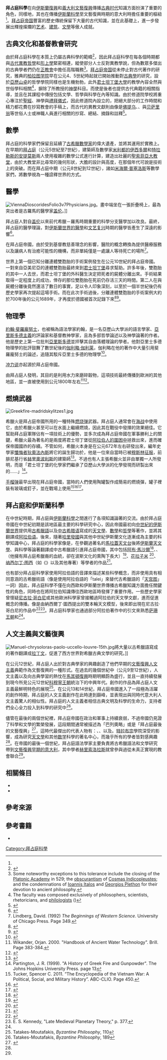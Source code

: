 {{拜占庭文化}}{{history of science}}
'''拜占庭科學'''在向[[伊斯蘭黃金時代|伊斯蘭復興]]和[[義大利文藝復興|義大利文藝復興]]傳播[[古典时代|古典时代]]知識方面扮演了重要的角色，同樣地，其也在傳播[[中世紀伊斯蘭世界的科學|伊斯蘭科學]]至文藝復興時期的意大利時擔任重要的樞紐<ref name=Saliba/>。[[拜占庭帝国|拜占庭帝国]]豐富的歷史傳統保留下大量的古代知識，並在此基礎上{{le|拜占庭發明列表|List of Byzantine inventions|推動多項技術的革新與進步}}，進一步發展出輝煌燦爛的[[艺术|艺术]]、[[建筑|建筑]]、[[文學|文學]]等傲人成就。

==古典文化和基督教會研究==
由於拜占庭科學在本質上仍屬古典科學的範疇<ref>{{cite web |url=http://historymedren.about.com/gi/dynamic/offsite.htm?zi=1/XJ/Ya&sdn=historymedren&cdn=education&tm=7&f=00&tt=14&bt=0&bts=0&zu=http%3A//www.med.virginia.edu/hs-library/historical/antiqua/texte.htm |title=Byzantine Medicine - Vienna Dioscurides |accessdate=2007-05-27 |work=Antiqua Medicina |publisher=University of Virginia |archive-url=https://archive.is/20120719165300/http://historymedren.about.com/gi/dynamic/offsite.htm?zi=1/XJ/Ya&sdn=historymedren&cdn=education&tm=7&f=00&tt=14&bt=0&bts=0&zu=http://www.med.virginia.edu/hs-library/historical/antiqua/texte.htm |archive-date=2012-07-19 }}</ref>，因此拜占庭科學在每各個時期都與[[古希腊哲学|古代異教哲學]]和[[形上學|形上學]]緊密相連，縱使部分人士反對異教學說，但為數眾多傑出的古典學者們仍在[[正教會|正教會]]中擔任高階職務<ref>Some noteworthy exceptions to this tolerance include the closing of the [[Platonic_Academy|Platonic Academy]] in 529; the [[obscurantism|obscurantism]] of [[Cosmas_Indicopleustes|Cosmas Indicopleustes]]; and the condemnations of [[Ioannis_Italos|Ioannis Italos]] and [[George_Gemistos_Plethon|Georgios Plethon]] for their devotion to ancient philosophy.</ref>。[[拜占庭帝国|拜占庭帝国]]從未停止對古代著作的研究，雅典的[[柏拉图学院|柏拉图学院]]早在公元4、5世紀時起就已開始推動對[[古典學|古典學]]的研究，設於[[亚历山大港|亞歷山卓]]的哲學學院同樣也是生機勃勃，此外[[君士坦丁堡大學|君士坦丁堡大學]]的教學內容全然與世俗學科相關<ref>The faculty was composed exclusively of philosophers, scientists, rhetoricians, and [[philology|philologists]] ({{cite book | last=Tatakes |first=Vasileios N. |author2=Moutafakis, Nicholas J. | title=Byzantine Philosophy | year=2003 | publisher=Hackett Publishing|isbn=0-87220-563-0|pages=189}})</ref>，摒除了{{le|哈爾基神學院|Halki seminary}}所教授的[[神學|神學]]科目。而使是後者也提供古代典籍的相關指導，並且在其課程中傳授包括文學、哲學與科學在內等知識。由於修道院學校將重心專注於[[聖經|聖經]]、神學與[[禮拜儀式|禮拜儀式]]，因此修道院內設立的{{le|撰經閣|Scriptorium}}，把絕大部分的工作時間和精力都花費在抄寫教會的手稿上，而古代的異教文獻則由像是[[佛提乌|佛提乌]]、{{le|凱撒利亞的阿雷塔斯|Arethas of Caesarea}}、{{le|帖撒羅尼迦的歐斯塔修斯|Eustathius of Thessalonica}}與[[贝萨里翁|贝萨里翁]]等世俗人士或神職人員進行相關的抄寫、總結、摘錄和註釋<ref>{{cite journal|last=Anastos|first=Milton V.|year=1962|title=The History of Byzantine Science. Report on the Dumbarton Oaks Symposium of 1961|journal=Dumbarton Oaks Papers|publisher=Dumbarton Oaks, Trustees for Harvard University|volume=16|issue=|pages=409–411|doi=10.2307/1291170|jstor=1291170|id=|quote=|ref=harv|authorlink=|coauthors=}}<!--|accessdate=2007-05-27--></ref>。

==數學==
拜占庭的科學家們保留且延續了[[古希腊数学|古希臘數學家]]的偉大遺產，並將其運用於實務上。在早期的[[拜占庭|拜占庭]]（公元5世紀至7世紀），建築師及數學家[[米利都的伊西多爾|米利都的伊西多爾]]和[[特拉勒斯的安提莫斯|特拉勒斯的安提莫斯]]兩人使用複雜的數學公式進行計算，建造出壯麗的[[聖索菲亞大教堂|聖索菲亞大教堂]]，由於大教堂非比尋常的幾何形狀，大膽的設計與高度，在那個年代可說是技術上的突破。而在拜占庭中期（公元8世紀到12世紀），諸如[[米海爾·普塞洛斯|米海爾·普塞洛斯]]等數學家們，將數學視為一種詮釋世界的方式。

==醫學==
[[File:ViennaDioscoridesFolio3v7Physicians.jpg|thumb]]。畫中端坐在一張折疊椅上，最為突出者是古羅馬的醫學家[[盖伦|盖伦]]。]]
{{main|{{le|拜占庭醫學|Byzantine medicine}}}}

拜占庭人對自[[盖伦|盖伦]]以來前代希臘－羅馬時期重要的科學分支醫學加以改良。最終，拜占庭的醫學理論，對[[中世紀伊斯蘭世界的醫學|伊斯蘭世界的醫學]]和[[文艺复兴|文艺复兴]]時期的醫學皆產生了深遠的影響<ref>{{cite journal |author=Temkin, Owsei |title=Byzantine Medicine: Tradition and Empiricism |journal=Dumbarton Oaks Papers |volume=16 |pages=97–115 |date=1962 |jstor=1291159}}</ref>。

在拜占庭帝國，由於受到基督教慈善理念的影響，醫院的概念轉換為提供醫療服務以及讓病人有治癒可能性的機構，而非單純僅是一處讓人等待死亡的場所<ref>Lindberg, David. (1992) ''The Beginnings of Western Science''. University of Chicago Press. Page 349.</ref>。

世界上第一個已知分離連體雙胞胎的手術案例發生在公元10世紀的拜占庭帝國。一對來自亞美尼亞的連體雙胞胎最終來到[[君士坦丁堡|君士坦丁堡]]尋求幫助。許多年後，雙胞胎的其中一人去世，而君士坦丁堡的外科醫生決定把死者的屍體分離出來。手術結果取得一定程度上的成功，倖存的那位雙胞胎在死前仍存活三天的時間。第二人在與屍體分離後竟然還活了數日的事實，足以令人印象深刻，以至於一個半世紀後仍有歷史學家再次提起這場手術。而在此次手術過後，分離連體雙胞胎的手術案例大約於700年後的公元1689年，才再度於德國被首次記錄下來<ref>{{cite web|url=http://www.medievalists.net/2014/01/the-case-of-conjoined-twins-in-10th-century-byzantium/|title=The Case of Conjoined Twins in 10th Century Byzantium - Medievalists.net|date=4 January 2014|publisher=|accessdate=2020-09-03|archive-date=2019-08-04|archive-url=https://web.archive.org/web/20190804174100/http://www.medievalists.net/2014/01/the-case-of-conjoined-twins-in-10th-century-byzantium/|dead-url=no}}</ref><ref>{{cite web |url=http://denysmontandon.com/wp-content/uploads/2016/01/conjoined-twins.pdf |title=THE UNSPEAKABLE HISTORY OF THORACOPAGUS TWINS’ SEPARATION |last=Montandon |first=Denys |date=December 2015 |website=denysmontandon.com |accessdate=2020-09-03 |archive-date=2017-02-25 |archive-url=https://web.archive.org/web/20170225215336/http://denysmontandon.com/wp-content/uploads/2016/01/conjoined-twins.pdf |dead-url=no }}</ref>。

==物理學==
[[約翰·斐羅龐努士|約翰·斐羅龐努士]]，也被稱為語法學家約翰，是一名亞歷山大學派的語言學家、[[亞里斯多德主義|亞里斯多德主義]]的評論家和基督教神學家，且為多部哲學論述以及神學論著的作者。他是歷史上第一位批判[[亞里斯多德|亞里斯多德]]並抨擊其自由落體理論的學者。他對亞里士多德物理學的批評鼓舞了數世紀後的[[伽利略·伽利莱|伽利略·伽利莱]]，伽利略在他的著作中大量引用斐羅龐努士的論述，追隨其駁斥亞里士多德的物理學<ref>{{cite web|title=John Philoponus|url=https://plato.stanford.edu/entries/philoponus/|publisher=Stanford Encyclopedia of Philosophy|accessdate=14 December 2017|date=8 June 2007|archive-date=2018-04-22|archive-url=https://web.archive.org/web/20180422010906/https://plato.stanford.edu/entries/philoponus/|dead-url=no}}</ref>。

[[冲力说|冲力说]]亦起源於拜占庭帝國。

{{le|舟磨機|Ship mill}}由拜占庭人發明，其目的是利用水力來磨碎穀物，這項技術最終傳播到歐洲的其他地區，並一直被使用到公元1800年左右<ref>Wikander, Orjan. 2000. "Handbook of Ancient Water Technology". Brill. Page 383-384.</ref><ref>{{cite web|url=http://www.lowtechmagazine.com/2010/11/boat-mills-bridge-mills-and-hanging-mills.html|title=Boat mills: water powered, floating factories|website=LOW-TECH MAGAZINE|access-date=2020-09-03|archive-date=2018-01-24|archive-url=https://web.archive.org/web/20180124004500/http://www.lowtechmagazine.com/2010/11/boat-mills-bridge-mills-and-hanging-mills.html|dead-url=no}}</ref>。

==燃燒武器==
[[File:Greekfire-madridskylitzes1.jpg|thumb]]
{{main|希腊火}}

希臘火是拜占庭帝國所用的一種特殊[[燃烧弹|燃烧弹]]武器。拜占庭人通常會在[[海战|海战]]中使用它，由於希臘火甚至可以在水面上繼續燃燒，因此其在戰役中發揮的效果絕佳。它幫助拜占庭軍隊佔有一項技術上的優勢，並多次成為拜占庭帝國在軍事勝利上的關鍵，希臘火最為著名的是兩度將君士坦丁堡從[[君士坦丁堡围城战列表|阿拉伯人的圍困中]]拯救出來，進而確保帝國國祚的存續。不管如何，希臘火本身是在公元672年左右研發出來，編年史學家[[懺悔者狄奧法內斯|懺悔者狄奧法內斯]]將它的誕生歸功於{{le|赫里奧波利斯的加利尼科斯|Callinicus of Heliopolis|加利尼科斯}}，他是一位來自當時已被[[穆斯林的征服|穆斯林征服]]，前腓尼基行省[[巴勒贝克|赫里奧波利斯]]的建築師<ref>{{cite book |author1=Pryor, John H. |author2=Jeffries, Elizabeth M.  |title=The Age of dromon: The Byzantine Navy, ca. 500-1024. The Medieval Mediterranean: Peoples, Economies and Cultures, 400-1500. vol. 62. |publisher=Brill |isbn=90-04-15197-4 |year=2006 |pages=607–609}}</ref>。不過也有人主張希臘火並非由單獨一人所發明，而是「君士坦丁堡的化學家們繼承了亞歷山大學派的化學發現而研製出來的……」<ref>Partington, J. R. (1999). "A History of Greek Fire and Gunpowder". The Johns Hopkins University Press. page 13</ref>。

[[手榴弹|手榴弹]]最早出現在拜占庭帝國，當時的人們使用陶罐製作成簡易的燃燒彈，罐子裡裝有玻璃或釘子，並在戰場上使用<ref>Tucker, Spencer C. 2011. “The Encyclopedia of the Vietnam War: A Political, Social, and Military History”. ABC-CLIO. Page 450.</ref><ref>{{cite web|url=https://www.ancient.eu/image/7617/|title=Greek Fire Grenades|author=|date=|website=ancient.eu|access-date=2020-09-03|archive-date=2018-03-21|archive-url=https://web.archive.org/web/20180321130448/https://www.ancient.eu/image/7617/|dead-url=no}}</ref><ref>{{cite web|url=https://www.ancient.eu/Greek_Fire/|title=Greek Fire|author=|date=|website=ancient.eu|access-date=2020-09-03|archive-date=2021-04-02|archive-url=https://web.archive.org/web/20210402042325/https://www.ancient.eu/Greek_Fire/|dead-url=no}}</ref>。

==拜占庭和伊斯蘭科學==
在中世紀時期，拜占庭與[[中世紀伊斯蘭世界的科學|伊斯蘭科學]]之間進行了各項知識論著的交流。由於拜占庭帝國在中世紀初期是該地區最主要的科學研究中心，因此帝國最初向[[伊斯蘭黃金時代|中世紀的伊斯蘭世界]]提供用[[古希臘語|古希臘語]]以及[[中古希腊语|中古希腊语]]寫成的[[古希臘天文學|天文學]]、[[古希腊数学|數學]]和[[古希腊哲学|哲學]]等著作，並將其翻譯成[[阿拉伯语|阿拉伯语]]。後來，隨著[[哈里發國|哈里發國]]與其他中世紀伊斯蘭文化逐漸成為主要的科學知識中心，拜占庭的科學家像是{{le|格里高利·喬尼亞德斯|Gregory Choniades}}，在參觀過著名的[[馬拉蓋天文台|馬拉蓋天文台]]後將[[中古伊斯蘭天文學|伊斯蘭天文學]]、{{le|中古伊斯蘭數學|Mathematics in medieval Islam|數學}}與科學等論著翻譯成中古希臘語引進拜占庭帝國，其中包括[[阿布·馬沙爾|阿布·馬沙爾]]<ref name="WDL">{{cite web |url = http://www.wdl.org/en/item/2998/ |title = Introduction to Astronomy, Containing the Eight Divided Books of Abu Ma'shar Abalachus |website = [[World_Digital_Library|World Digital Library]] |date = 1506 |accessdate = 2013-07-16 |archive-date = 2019-03-27 |archive-url = https://web.archive.org/web/20190327102216/https://www.wdl.org/en/item/2998/ |dead-url = no }}</ref>、{{le|伊本·尤努斯|Ibn Yunus}}、{{le|哈茲尼|Al-Khazini}}（他擁有拜占庭希臘裔的血統，卻在波斯文化的熏陶下長大）<ref name=Pingree>{{cite journal | last1 = Pingree | first1 = David | authorlink = David Pingree | year = 1964 | title = Gregory Chioniades and Palaeologan Astronomy | url = | journal = Dumbarton Oaks Papers | volume = 18 | issue = | pages = 135–60 }}</ref>、[[花拉子米|花拉子米]] <ref>{{Cite journal|title=Reviews: ''The Astronomical Works of Gregory Chioniades, Volume I: The Zij al- Ala'i'' by Gregory Chioniades, David Pingree; ''An Eleventh-Century Manual of Arabo-Byzantine Astronomy'' by Alexander Jones|first=David A.|last=King|journal=[[Isis_(journal)|Isis]]|volume=82|issue=1|date=March 1991|pages=116–8|doi=10.1086/355661|ref=harv|postscript=<!--None-->}}</ref>、[[纳西尔丁·图西|纳西尔丁·图西]]（如《{{le|伊兒汗天文表|Zij-i Ilkhani}}》以及其他{{le|歷表|Zij}}專著）等學者的作品<ref>{{cite web|author=Joseph Leichter|title=The Zij as-Sanjari of Gregory Chioniades|publisher=[[Internet_Archive|Internet Archive]]|date=June 27, 2009|url=https://archive.org/details/TheZijAs-sanjariOfGregoryChioniades|accessdate=2009-10-02}}</ref>。

也有部分拜占庭科學家使用阿拉伯語的音譯來描述某些科學概念，而非使用具有相同意涵的古希臘術語（像是使用阿拉伯語的「talei」來替代古希臘語的「[[天宫图|天宫图]]」一詞）因此，拜占庭科學不僅在向西歐和伊斯蘭世界傳播古希臘知識方面擔任關鍵性的角色，同時也在將阿拉伯知識傳往西歐地區時發揮了重要作用。一些歷史學家曾懷疑[[尼古拉·哥白尼|尼古拉·哥白尼]]或其他歐洲科學家曾接觸過阿拉伯的天文學文獻，進而促進{{le|雙本輪|Tusi couple}}概念的傳播。像是由納西爾丁·圖西提出的雙本輪天文模型，後來即出現在尼古拉·哥白尼的作品中<ref name=Saliba>{{cite web|author=[[George_Saliba|George Saliba]]|title=Islamic Science and the Making of Renaissance Europe|date=2006-04-27|url=https://www.loc.gov/today/cyberlc/feature_wdesc.php?rec=3883|accessdate=2008-03-01|archive-date=2006-06-29|archive-url=https://web.archive.org/web/20060629204411/https://www.loc.gov/today/cyberlc/feature_wdesc.php?rec=3883|dead-url=no}}</ref><ref>E. S. Kennedy, "Late Medieval Planetary Theory," p. 377.</ref>。拜占庭科學家也通過部分阿拉伯著作中的引文來熟悉[[萨珊王朝|萨珊王朝]]和{{le|印度天文學|Indian astronomy |印度的天文學}}<ref name=Pingree/>。

==人文主義與文藝復興==
[[File:Manuel-chrysoloras-paolo-uccello-louvre-15th.jpg|thumb]]將大量以古希臘語寫成的著作翻譯成[[拉丁文|拉丁文]]，促進了西方世界對希臘古典文學的研究。]]

在公元12世紀，拜占庭人出於對古典學家的興趣創造了他們早期的[[文藝復興人文主義|文藝復興人文主義]]典範作為文藝復興的一種形式。在過去的幾個世紀中（公元9至12世紀），人文主義以及向古典學習的熱忱在[[馬其頓復興|馬其頓復興]]時期明顯蔚為盛行，並且一直持續發展到現今所見公元12世紀[[科穆寧王朝|科穆寧王朝]]統治下的中興年代。{{le|帖撒羅尼迦的歐斯塔修斯|Eustathius of Thessalonica}}創作的作品為拜占庭人文主義最鮮明特色的展現<ref name="TM">Tatakes-Moutafakis, ''Byzantine Philosophy'', 110</ref>。在公元13和14世紀，拜占庭帝國進入了一段極為活躍的創作時期，拜占庭的人文主義創作在此時達到巔峰，並表現出與同時代意大利人文主義驚人的相似性。拜占庭的人文主義者相信古典文明及科學的生命力，支持者們全心全力投入到科學的研究中<ref name="TM189">Tatakes-Moutafakis, ''Byzantine Philosophy'', 189</ref>。

儘管在最後的兩個世紀裡，拜占庭帝國在政治和軍事上持續衰弱，不過帝國仍見證了科學和文學的繁榮發展，這段期間通常被描述為「巴列奧略」或是「拜占庭最後的文藝復興」<ref name="R">{{cite book |last=Robins |first=Robert Henry |authorlink= |title=The Byzantine Grammarians: Their Place in History |year=1993 |publisher=Walter。 de Gruyter |location= |isbn=3-11-013574-4 |chapter=Chapter I|pages=8}}</ref>，這時代最傑出的代表人物有：{{le|馬克西姆斯·普拉努得斯|Maximus Planudes}}、{{le|曼努埃爾·莫斯科波洛斯|Manuel Moschopoulos}}、{{le|季米特里奧斯·特里克利尼烏斯|Demetrius Triclinius}}以及{{le|托馬斯·馬吉斯特|Thomas Magister}}。[[特拉布宗|特拉布宗]]學院深受{{le|伊朗的科學與技術|Science and technology in Iran|波斯科學}}的影響，成為研究[[天文學|天文學]]和其他[[数学|数学]]科學的著名中心，而幾乎所有的學者皆對{{le|拜占庭醫學|Byzantine medicine|醫學}}感興趣<ref name="TM189" />。在帝國的最後一個世紀，拜占庭語法學家主要負責將古希臘語法和文學研究帶到[[義大利文藝復興|文藝復興早期的意大利]]，其中學者[[赫里索洛拉斯|赫里索洛拉斯]]就曾參與過從未真正實現的教會聯合<ref name="R" />。

==相關條目==
*{{le|文藝復興時期的希臘學者|Greek scholars in the Renaissance}}
*{{le|拜占庭學者列表|List of Byzantine scholars}}

==參考來源==
{{reflist|30em}}

==參考書籍==
*  {{cite book | editor-first=Stavros | editor-last=Lazaris | title = A Companion to Byzantine Science | publisher = Brill | year = 2020 | isbn = 978-90-0441460-0 | ref=harv}}

{{拜占庭帝国主题}}
[[Category:拜占庭科學|Category:拜占庭科學]]